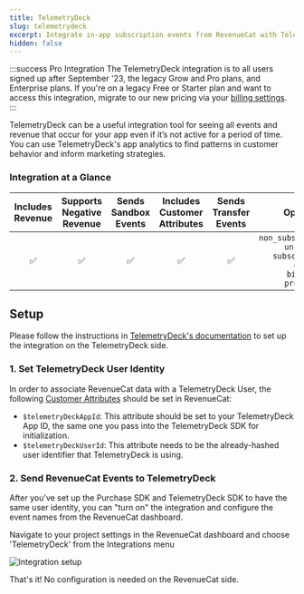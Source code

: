 ```yaml
---
title: TelemetryDeck
slug: telemetrydeck
excerpt: Integrate in-app subscription events from RevenueCat with TelemetryDeck
hidden: false
---
```


:::success Pro Integration
The TelemetryDeck integration is to all users signed up after September '23, the legacy Grow and Pro plans, and Enterprise plans. If you're on a legacy Free or Starter plan and want to access this integration, migrate to our new pricing via your [billing settings](https://app.revenuecat.com/settings/billing).
:::

TelemetryDeck can be a useful integration tool for seeing all events and revenue that occur for your app even if it’s not active for a period of time. You can use TelemetryDeck's app analytics to find patterns in customer behavior and inform marketing strategies.

### Integration at a Glance

| Includes Revenue | Supports Negative Revenue | Sends Sandbox Events | Includes Customer Attributes | Sends Transfer Events |                                                                 Optional Event Types                                                                 |
| :--------------: | :-----------------------: | :------------------: | :--------------------------: | :-------------------: | :--------------------------------------------------------------------------------------------------------------------------------------------------: |
|        ✅        |            ✅             |          ✅          |              ✅              |          ✅           | `non_subscription_purchase_event` `uncancellation_event` `subscription_paused_event` `expiration_event` `billing_issue_event` `product_change_event` |

## Setup

Please follow the instructions in [TelemetryDeck's documentation](https://telemetrydeck.com/docs/integrations/revenuecat/) to set up the integration on the TelemetryDeck side.

### 1. Set TelemetryDeck User Identity

In order to associate RevenueCat data with a TelemetryDeck User, the following [Customer Attributes](/customers/customer-attributes) should be set in RevenueCat:

- `$telemetryDeckAppId`: This attribute should be set to your TelemetryDeck App ID, the same one you pass into the TelemetryDeck SDK for initialization.
- `$telemetryDeckUserId`: This attribute needs to be the already-hashed user identifier that TelemetryDeck is using.

### 2. Send RevenueCat Events to TelemetryDeck

After you've set up the Purchase SDK and TelemetryDeck SDK to have the same user identity, you can "turn on" the integration and configure the event names from the RevenueCat dashboard.

Navigate to your project settings in the RevenueCat dashboard and choose 'TelemetryDeck' from the Integrations menu

![Integration setup](/docs_images/integrations/setup-integrations.png)

That's it! No configuration is needed on the RevenueCat side.
